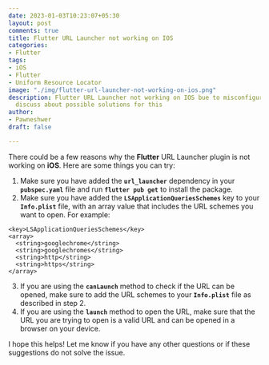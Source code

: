```yaml
---
date: 2023-01-03T10:23:07+05:30
layout: post
comments: true
title: Flutter URL Launcher not working on IOS
categories:
- Flutter
tags:
- iOS
- Flutter
- Uniform Resource Locator
image: "./img/flutter-url-launcher-not-working-on-ios.png"
description: Flutter URL Launcher not working on IOS bue to misconfiguration, lets
  discuss about possible solutions for this
author:
- Pawneshwer
draft: false

---
```

There could be a few reasons why the **Flutter** URL Launcher plugin is not working on **iOS**. Here are some things you can try:

1. Make sure you have added the **`url_launcher`** dependency in your **`pubspec.yaml`** file and run **`flutter pub get`** to install the package.
2. Make sure you have added the **`LSApplicationQueriesSchemes`** key to your **`Info.plist`** file, with an array value that includes the URL schemes you want to open. For example:

```
<key>LSApplicationQueriesSchemes</key>
<array>
  <string>googlechrome</string>
  <string>googlechromes</string>
  <string>http</string>
  <string>https</string>
</array>

```

3. If you are using the **`canLaunch`** method to check if the URL can be opened, make sure to add the URL schemes to your **`Info.plist`** file as described in step 2.
4. If you are using the **`launch`** method to open the URL, make sure that the URL you are trying to open is a valid URL and can be opened in a browser on your device.

I hope this helps! Let me know if you have any other questions or if these suggestions do not solve the issue.
